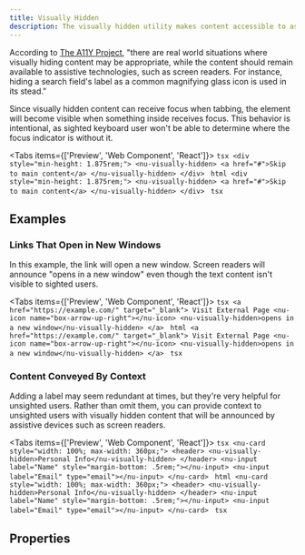 ```yaml
---
title: Visually Hidden
description: The visually hidden utility makes content accessible to assistive devices without displaying it on the screen.
---
```



According to [The A11Y Project](https://www.a11yproject.com/posts/2013-01-11-how-to-hide-content/), "there are real world situations where visually hiding content may be appropriate, while the content should remain available to assistive technologies, such as screen readers. For instance, hiding a search field's label as a common magnifying glass icon is used in its stead."

Since visually hidden content can receive focus when tabbing, the element will become visible when something inside receives focus. This behavior is intentional, as sighted keyboard user won't be able to determine where the focus indicator is without it.

<Tabs items={['Preview', 'Web Component', 'React']}>
  <Tab value="Preview">
    ```tsx
    <div style="min-height: 1.875rem;">
      <nu-visually-hidden>
        <a href="#">Skip to main content</a>
      </nu-visually-hidden>
    </div>
    ```
  </Tab>
  <Tab value="Web Component">
    ```html
    <div style="min-height: 1.875rem;">
      <nu-visually-hidden>
        <a href="#">Skip to main content</a>
      </nu-visually-hidden>
    </div>
    ```
  </Tab>
  <Tab value="React">
    ```tsx
    ```
  </Tab>
</Tabs>

## Examples

### Links That Open in New Windows

In this example, the link will open a new window. Screen readers will announce "opens in a new window" even though the text content isn't visible to sighted users.

<Tabs items={['Preview', 'Web Component', 'React']}>
  <Tab value="Preview">
    ```tsx
    <a href="https://example.com/" target="_blank">
      Visit External Page
      <nu-icon name="box-arrow-up-right"></nu-icon>
      <nu-visually-hidden>opens in a new window</nu-visually-hidden>
    </a>
    ```
  </Tab>
  <Tab value="Web Component">
    ```html
    <a href="https://example.com/" target="_blank">
      Visit External Page
      <nu-icon name="box-arrow-up-right"></nu-icon>
      <nu-visually-hidden>opens in a new window</nu-visually-hidden>
    </a>
    ```
  </Tab>
  <Tab value="React">
    ```tsx
    ```
  </Tab>
</Tabs>

### Content Conveyed By Context

Adding a label may seem redundant at times, but they're very helpful for unsighted users. Rather than omit them, you can provide context to unsighted users with visually hidden content that will be announced by assistive devices such as screen readers.

<Tabs items={['Preview', 'Web Component', 'React']}>
  <Tab value="Preview">
    ```tsx
    <nu-card style="width: 100%; max-width: 360px;">
      <header>
        <nu-visually-hidden>Personal Info</nu-visually-hidden>
      </header>
      <nu-input label="Name" style="margin-bottom: .5rem;"></nu-input>
      <nu-input label="Email" type="email"></nu-input>
    </nu-card>
    ```
  </Tab>
  <Tab value="Web Component">
    ```html
    <nu-card style="width: 100%; max-width: 360px;">
      <header>
        <nu-visually-hidden>Personal Info</nu-visually-hidden>
      </header>
      <nu-input label="Name" style="margin-bottom: .5rem;"></nu-input>
      <nu-input label="Email" type="email"></nu-input>
    </nu-card>
    ```
  </Tab>
  <Tab value="React">
    ```tsx
    ```
  </Tab>
</Tabs>

## Properties

<AutoTypeTable path="./src/components/visually-hidden/visually-hidden.component.ts" name="NuVisuallyHidden" />

